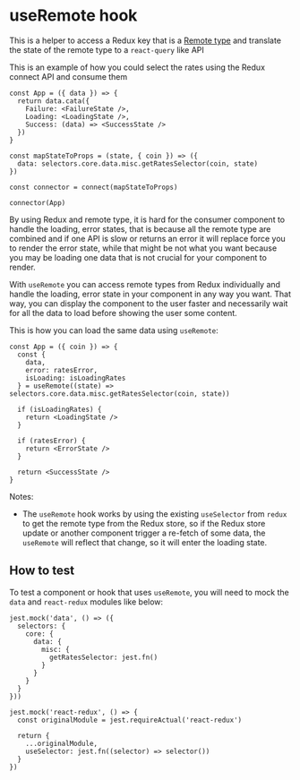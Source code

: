 
<Meta title='Hooks/useRemote/Intro' />

# useRemote hook

This is a helper to access a Redux key that is a [Remote type](https://github.com/fantasyland/daggy#readme) and translate the state of the remote type to a `react-query` like API

This is an example of how you could select the rates using the Redux connect API and consume them

```tsx
const App = ({ data }) => {
  return data.cata({
    Failure: <FailureState />,
    Loading: <LoadingState />,
    Success: (data) => <SuccessState />
  })
}

const mapStateToProps = (state, { coin }) => ({
  data: selectors.core.data.misc.getRatesSelector(coin, state)
})

const connector = connect(mapStateToProps)

connector(App)
```

By using Redux and remote type, it is hard for the consumer component to handle the loading, error states, that is because all the remote type are combined and if one API is slow or returns an error it will replace force you to render the error state, while that might be not what you want because you may be loading one data that is not crucial for your component to render.

With `useRemote` you can access remote types from Redux individually and handle the loading, error state in your component in any way you want. That way, you can display the component to the user faster and necessarily wait for all the data to load before showing the user some content.

This is how you can load the same data using `useRemote`:

```tsx
const App = ({ coin }) => {
  const {
    data,
    error: ratesError,
    isLoading: isLoadingRates
  } = useRemote((state) => selectors.core.data.misc.getRatesSelector(coin, state))

  if (isLoadingRates) {
    return <LoadingState />
  }

  if (ratesError) {
    return <ErrorState />
  }

  return <SuccessState />
}
```

Notes:

- The `useRemote` hook works by using the existing `useSelector` from `redux` to get the remote type from the Redux store, so if the Redux store update or another component trigger a re-fetch of some data, the `useRemote` will reflect that change, so it will enter the loading state.

## How to test

To test a component or hook that uses `useRemote`, you will need to mock the `data` and `react-redux` modules like below:

```tsx
jest.mock('data', () => ({
  selectors: {
    core: {
      data: {
        misc: {
          getRatesSelector: jest.fn()
        }
      }
    }
  }
}))

jest.mock('react-redux', () => {
  const originalModule = jest.requireActual('react-redux')

  return {
    ...originalModule,
    useSelector: jest.fn((selector) => selector())
  }
})
```
